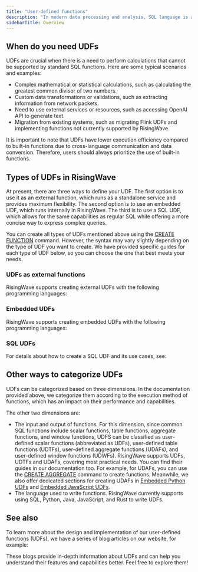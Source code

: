 ```yaml
---
title: "User-defined functions"
description: "In modern data processing and analysis, SQL language is a powerful tool for handling structured data. However, as the complexity of data analysis increases, standard SQL statements and built-in functions may not be sufficient to meet all data processing needs. This is where user-defined functions (UDFs) come into play, allowing you to define custom functions to achieve more complex calculations and operations."
sidebarTitle: Overview
---
```


## When do you need UDFs

UDFs are crucial when there is a need to perform calculations that cannot be supported by standard SQL functions. Here are some typical scenarios and examples:

* Complex mathematical or statistical calculations, such as calculating the greatest common divisor of two numbers.
* Custom data transformations or validations, such as extracting information from network packets.
* Need to use external services or resources, such as accessing OpenAI API to generate text.
* Migration from existing systems, such as migrating Flink UDFs and implementing functions not currently supported by RisingWave.

It is important to note that UDFs have lower execution efficiency compared to built-in functions due to cross-language communication and data conversion. Therefore, users should always prioritize the use of built-in functions.

## Types of UDFs in RisingWave

At present, there are three ways to define your UDF. The first option is to use it as an external function, which runs as a standalone service and provides maximum flexibility. The second option is to use an embedded UDF, which runs internally in RisingWave. The third is to use a SQL UDF, which allows for the same capabilities as regular SQL while offering a more concise way to express complex queries.

You can create all types of UDFs mentioned above using the [CREATE FUNCTION](/sql/commands/sql-create-function) command. However, the syntax may vary slightly depending on the type of UDF you want to create. We have provided specific guides for each type of UDF below, so you can choose the one that best meets your needs.

### UDFs as external functions

RisingWave supports creating external UDFs with the following programming languages:

<CardGroup>
  <Card title="Python" icon="python" href="/docs/current/udf-python/" horizontal />
  <Card title="Java" icon="java" href="/docs/current/udf-java/" horizontal />
</CardGroup>

### Embedded UDFs

RisingWave supports creating embedded UDFs with the following programming languages:

<CardGroup>
  <Card title="Python" icon="python" href="/docs/current/udf-python-embedded/" horizontal/>
  <Card title="JavaScript" icon="js" href="/docs/current/udf-javascript/" horizontal/>
  <Card title="Rust" icon="rust" href="/docs/current/udf-rust/" horizontal/>
</CardGroup>

### SQL UDFs

For details about how to create a SQL UDF and its use cases, see:

<CardGroup>
  <Card title="SQL UDFs" icon="database" href="sql-udfs" horizontal/>
</CardGroup>

## Other ways to categorize UDFs

UDFs can be categorized based on three dimensions. In the documentation provided above, we categorize them according to the execution method of functions, which has an impact on their performance and capabilities.

The other two dimensions are:

* The input and output of functions.
For this dimension, since common SQL functions include scalar functions, table functions, aggregate functions, and window functions, UDFS can be classified as user-defined scalar functions (abbreviated as UDFs), user-defined table functions (UDTFs), user-defined aggregate functions (UDAFs), and user-defined window functions (UDWFs).
RisingWave supports UDFs, UDTFs and UDAFs, covering most practical needs. You can find their guides in our documentation too.
For example, for UDAFs, you can use the [CREATE AGGREGATE](/sql/commands/sql-create-aggregate) command to create functions. Meanwhile, we also offer dedicated sections for creating UDAFs in [Embedded Python UDFs](/docs/current/udf-python-embedded/#define-your-aggregate-functions) and [Embedded JavaScript UDFs](/docs/current/udf-javascript/#define-your-aggregate-functions).
* The language used to write functions.
RisingWave currently supports using SQL, Python, Java, JavaScript, and Rust to write UDFs.

## See also

To learn more about the design and implementation of our user-defined functions (UDFs), we have a series of blog articles on our website, for example:

<CardGroup>
  <Card
    title="Overview"
    icon="book-open"
    href="https://risingwave.com/blog/risingwave-user-defined-functions-overview/"
    horizontal
  />
  <Card
    title="Rust x WebAssembly"
    icon="rust"
    href="https://risingwave.com/blog/user-defined-functions-rust-x-webassembly/"
    horizontal
  />
  <Card
    title="Python External Functions"
    icon="python"
    href="https://risingwave.com/blog/risingwave-user-defined-functions-3-python-external-functions/"
    horizontal
  />
</CardGroup>

These blogs provide in-depth information about UDFs and can help you understand their features and capabilities better. Feel free to explore them!
